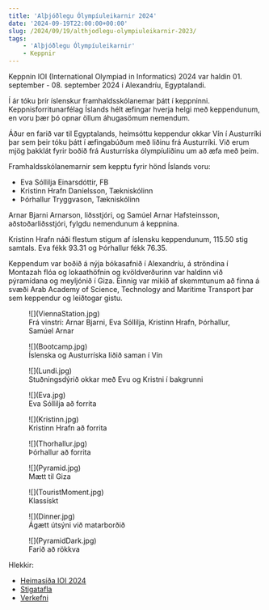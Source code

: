 ```yaml
---
title: 'Alþjóðlegu Ólympíuleikarnir 2024'
date: '2024-09-19T22:00:00+00:00'
slug: /2024/09/19/althjodlegu-olympiuleikarnir-2023/
tags:
    - 'Alþjóðlegu Ólympíuleikarnir'
    - Keppnir
---
```



Keppnin IOI (International Olympiad in Informatics) 2024 var haldin 01. september - 08. september 2024 í Alexandríu, Egyptalandi.

Í ár tóku þrír íslenskur framhaldsskólanemar þátt í keppninni.
Keppnisforritunarfélag Íslands hélt æfingar hverja helgi með keppendunum, en voru þær þó opnar öllum áhugasömum nemendum.

Áður en farið var til Egyptalands, heimsóttu keppendur okkar Vín í Austurríki þar sem þeir tóku þátt í æfingabúðum með liðinu frá Austurríki.
Við erum mjög þakklát fyrir boðið frá Austurríska ólympíuliðinu um að æfa með þeim.

Framhaldsskólanemarnir sem kepptu fyrir hönd Íslands voru:
- Eva Sóllilja Einarsdóttir, FB
- Kristinn Hrafn Daníelsson, Tækniskólinn
- Þórhallur Tryggvason, Tækniskólinn

Arnar Bjarni Arnarson, liðsstjóri, og Samúel Arnar Hafsteinsson, aðstoðarliðsstjóri, fylgdu nemendunum á keppnina.

Kristinn Hrafn náði flestum stigum af íslensku keppendunum, 115.50 stig samtals.
Eva fékk 93.31 og Þórhallur fékk 76.35.

Keppendum var boðið á nýja bókasafnið í Alexandríu, á ströndina í Montazah flóa og lokaathöfnin og kvöldverðurinn var haldinn við pýramídana og meyljónið í Giza.
Einnig var mikið af skemmtunum að finna á svæði Arab Academy of Science, Technology and Maritime Transport þar sem keppendur og leiðtogar gistu.

<figure>
    ![](ViennaStation.jpg)
    <figcaption>Frá vinstri: Arnar Bjarni, Eva Sóllilja, Kristinn Hrafn, Þórhallur, Samúel Arnar</figcaption>
</figure>

<figure>
    ![](Bootcamp.jpg)
    <figcaption>Íslenska og Austurríska liðið saman í Vín</figcaption>
</figure>

<figure>
    ![](Lundi.jpg)
    <figcaption>Stuðningsdýrið okkar með Evu og Kristni í bakgrunni</figcaption>
</figure>

<figure>
    ![](Eva.jpg)
    <figcaption>Eva Sóllilja að forrita</figcaption>
</figure>

<figure>
    ![](Kristinn.jpg)
    <figcaption>Kristinn Hrafn að forrita</figcaption>
</figure>

<figure>
    ![](Thorhallur.jpg)
    <figcaption>Þórhallur að forrita</figcaption>
</figure>

<figure>
    ![](Pyramid.jpg)
    <figcaption>Mætt til Giza</figcaption>
</figure>

<figure>
    ![](TouristMoment.jpg)
    <figcaption>Klassískt</figcaption>
</figure>

<figure>
    ![](Dinner.jpg)
    <figcaption>Ágætt útsýni við matarborðið</figcaption>
</figure>

<figure>
    ![](PyramidDark.jpg)
    <figcaption>Farið að rökkva</figcaption>
</figure>

Hlekkir:
- [Heimasíða IOI 2024](https://ioi2024.eg)
- [Stigatafla](https://stats.ioinformatics.org/results/2024)
- [Verkefni](https://www.ioi2024.eg/competition-tasks)
